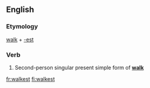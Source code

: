 ==English==

===Etymology===
[[walk]] + [[-est]]

===Verb===
{{en-verb form}}

# {{context|archaic|lang=en}} Second-person singular present simple form of '''[[walk]]'''

[[fr:walkest]]
[[fi:walkest]]